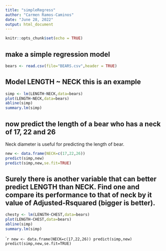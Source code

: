 ```yaml
---
title: "simpleRegress"
author: "Carmen Ramos-Caminos"
date: "June 28, 2022"
output: html_document
---
```


```r
knitr::opts_chunk$set(echo = TRUE)
```

## make a simple regression model

```r
bears <- read.csv(file="BEARS.csv",header = TRUE)
```

## Model LENGTH ~ NECK  this is an example  

```r
simp <- lm(LENGTH~NECK,data=bears)
plot(LENGTH~NECK,data=bears)
abline(simp)
summary.lm(simp)
```
  
## now predict the length of a bear who has a neck of 17, 22 and 26  

Neck diameter is useful for predicting the length of bear.


```r
new <- data.frame(NECK=c(17,22,26))
predict(simp,new)
predict(simp,new,se.fit=TRUE)
```
## Surely there is another variable that can better predict LENGTH than NECK. Find one and compare its performance to that of neck by it value of Adjusted-Rsquared (bigger is better). 

```r
chesty <- lm(LENGTH~CHEST,data=bears)
plot(LENGTH~CHEST,data=bears)
abline(simp)
summary.lm(simp)
```


```r
new <- data.frame(NECK=c(17,22,26))
predict(simp,new)
predict(simp,new,se.fit=TRUE)
``

